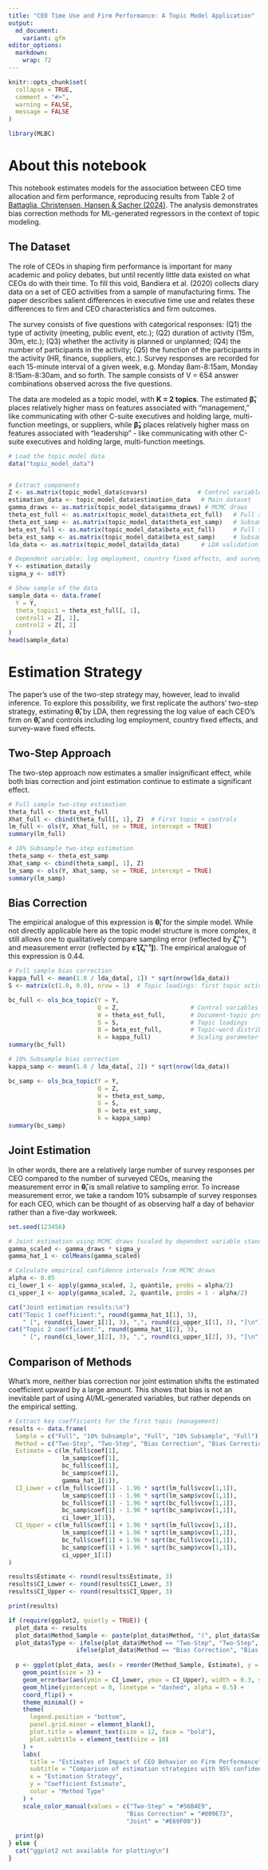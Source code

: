```yaml
---
title: "CEO Time Use and Firm Performance: A Topic Model Application"
output: 
  md_document:
    variant: gfm
editor_options: 
  markdown: 
    wrap: 72
---
```


```r
knitr::opts_chunk$set(
  collapse = TRUE,
  comment = "#>",
  warning = FALSE,
  message = FALSE
)
```

```r
library(MLBC)
```

# About this notebook

This notebook estimates models for the association between CEO time allocation and firm performance, reproducing results from Table 2 of [Battaglia, Christensen, Hansen & Sacher (2024)](https://arxiv.org/abs/2402.15585). The analysis demonstrates bias correction methods for ML-generated regressors in the context of topic modeling.

## The Dataset

The role of CEOs in shaping firm performance is important for many academic and policy debates, but until recently little data existed on what CEOs do with their time. To fill this void, Bandiera et al. (2020) collects diary data on a set of CEO activities from a sample of manufacturing firms. The paper describes salient differences in executive time use and relates these differences to firm and CEO characteristics and firm outcomes.

The survey consists of five questions with categorical responses: (Q1) the type of activity (meeting, public event, etc.); (Q2) duration of activity (15m, 30m, etc.); (Q3) whether the activity is planned or unplanned; (Q4) the number of participants in the activity; (Q5) the function of the participants in the activity (HR, finance, suppliers, etc.). Survey responses are recorded for each 15-minute interval of a given week, e.g. Monday 8am-8:15am, Monday 8:15am-8:30am, and so forth. The sample consists of V = 654 answer combinations observed across the five questions.

The data are modeled as a topic model, with **K = 2 topics**. The estimated **β̂₁** places relatively higher mass on features associated with "management," like communicating with other C-suite executives and holding large, multi-function meetings, or suppliers, while **β̂₂** places relatively higher mass on features associated with "leadership" - like communicating with other C-suite executives and holding large, multi-function meetings.

```r
# Load the topic model data
data("topic_model_data")


# Extract components
Z <- as.matrix(topic_model_data$covars)              # Control variables
estimation_data <- topic_model_data$estimation_data   # Main dataset  
gamma_draws <- as.matrix(topic_model_data$gamma_draws) # MCMC draws
theta_est_full <- as.matrix(topic_model_data$theta_est_full)   # Full sample topic estimates
theta_est_samp <- as.matrix(topic_model_data$theta_est_samp)   # Subsample topic estimates
beta_est_full <- as.matrix(topic_model_data$beta_est_full)     # Full sample topic-word distributions
beta_est_samp <- as.matrix(topic_model_data$beta_est_samp)     # Subsample topic-word distributions
lda_data <- as.matrix(topic_model_data$lda_data)      # LDA validation data

# Dependent variable: log employment, country fixed effects, and survey-wave fixed effects
Y <- estimation_data$ly
sigma_y <- sd(Y)

# Show sample of the data
sample_data <- data.frame(
  Y = Y,
  theta_topic1 = theta_est_full[, 1], 
  control1 = Z[, 1], 
  control2 = Z[, 2]
)
head(sample_data)
```

# Estimation Strategy

The paper's use of the two-step strategy may, however, lead to invalid inference. To explore this possibility, we first replicate the authors' two-step strategy, estimating **θ̂ᵢ** by LDA, then regressing the log value of each CEO's firm on **θ̂ᵢ** and controls including log employment, country fixed effects, and survey-wave fixed effects.

## Two-Step Approach

The two-step approach now estimates a smaller insignificant effect, while both bias correction and joint estimation continue to estimate a significant effect.

```r
# Full sample two-step estimation
theta_full <- theta_est_full
Xhat_full <- cbind(theta_full[, 1], Z)  # First topic + controls
lm_full <- ols(Y, Xhat_full, se = TRUE, intercept = TRUE)
summary(lm_full)
```

```r
# 10% Subsample two-step estimation  
theta_samp <- theta_est_samp
Xhat_samp <- cbind(theta_samp[, 1], Z)
lm_samp <- ols(Y, Xhat_samp, se = TRUE, intercept = TRUE)
summary(lm_samp)
```

## Bias Correction

The empirical analogue of this expression is **θ̂ᵢ** for the simple model. While not directly applicable here as the topic model structure is more complex, it still allows one to qualitatively compare sampling error (reflected by **ζ̂ⱼ⁻¹**) and measurement error (reflected by **ε̂ [ζ̂ⱼ⁻¹]**). The empirical analogue of this expression is 0.44.

```r
# Full sample bias correction
kappa_full <- mean(1.0 / lda_data[, 1]) * sqrt(nrow(lda_data))
S <- matrix(c(1.0, 0.0), nrow = 1)  # Topic loadings: first topic active

bc_full <- ols_bca_topic(Y = Y,
                         Q = Z,                    # Control variables  
                         W = theta_est_full,       # Document-topic proportions
                         S = S,                    # Topic loadings
                         B = beta_est_full,        # Topic-word distributions
                         k = kappa_full)           # Scaling parameter
summary(bc_full)
```

```r
# 10% Subsample bias correction
kappa_samp <- mean(1.0 / lda_data[, 2]) * sqrt(nrow(lda_data))

bc_samp <- ols_bca_topic(Y = Y,
                         Q = Z,
                         W = theta_est_samp,
                         S = S, 
                         B = beta_est_samp,
                         k = kappa_samp)
summary(bc_samp)
```

## Joint Estimation

In other words, there are a relatively large number of survey responses per CEO compared to the number of surveyed CEOs, meaning the measurement error in **θ̂ᵢ** is small relative to sampling error. To increase measurement error, we take a random 10% subsample of survey responses for each CEO, which can be thought of as observing half a day of behavior rather than a five-day workweek.

```r
set.seed(123456)

# Joint estimation using MCMC draws (scaled by dependent variable standard deviation)
gamma_scaled <- gamma_draws * sigma_y
gamma_hat_1 <- colMeans(gamma_scaled)

# Calculate empirical confidence intervals from MCMC draws
alpha <- 0.05
ci_lower_1 <- apply(gamma_scaled, 2, quantile, probs = alpha/2)
ci_upper_1 <- apply(gamma_scaled, 2, quantile, probs = 1 - alpha/2)

cat("Joint estimation results:\n")
cat("Topic 1 coefficient:", round(gamma_hat_1[1], 3), 
    " [", round(ci_lower_1[1], 3), ",", round(ci_upper_1[1], 3), "]\n")
cat("Topic 2 coefficient:", round(gamma_hat_1[2], 3),
    " [", round(ci_lower_1[2], 3), ",", round(ci_upper_1[2], 3), "]\n")
```

## Comparison of Methods

What's more, neither bias correction nor joint estimation shifts the estimated coefficient upward by a large amount. This shows that bias is not an inevitable part of using AI/ML-generated variables, but rather depends on the empirical setting.

```r
# Extract key coefficients for the first topic (management)
results <- data.frame(
  Sample = c("Full", "10% Subsample", "Full", "10% Subsample", "Full"),
  Method = c("Two-Step", "Two-Step", "Bias Correction", "Bias Correction", "Joint"),
  Estimate = c(lm_full$coef[1],
               lm_samp$coef[1], 
               bc_full$coef[1],
               bc_samp$coef[1],
               gamma_hat_1[1]),
  CI_Lower = c(lm_full$coef[1] - 1.96 * sqrt(lm_full$vcov[1,1]),
               lm_samp$coef[1] - 1.96 * sqrt(lm_samp$vcov[1,1]),
               bc_full$coef[1] - 1.96 * sqrt(bc_full$vcov[1,1]),
               bc_samp$coef[1] - 1.96 * sqrt(bc_samp$vcov[1,1]),
               ci_lower_1[1]),
  CI_Upper = c(lm_full$coef[1] + 1.96 * sqrt(lm_full$vcov[1,1]),
               lm_samp$coef[1] + 1.96 * sqrt(lm_samp$vcov[1,1]),
               bc_full$coef[1] + 1.96 * sqrt(bc_full$vcov[1,1]),
               bc_samp$coef[1] + 1.96 * sqrt(bc_samp$vcov[1,1]),
               ci_upper_1[1])
)

results$Estimate <- round(results$Estimate, 3)
results$CI_Lower <- round(results$CI_Lower, 3)
results$CI_Upper <- round(results$CI_Upper, 3)

print(results)
```

```r
if (require(ggplot2, quietly = TRUE)) {
  plot_data <- results
  plot_data$Method_Sample <- paste(plot_data$Method, "(", plot_data$Sample, ")")
  plot_data$Type <- ifelse(plot_data$Method == "Two-Step", "Two-Step",
                   ifelse(plot_data$Method == "Bias Correction", "Bias Correction", "Joint"))
  
  p <- ggplot(plot_data, aes(x = reorder(Method_Sample, Estimate), y = Estimate, color = Type)) +
    geom_point(size = 3) +
    geom_errorbar(aes(ymin = CI_Lower, ymax = CI_Upper), width = 0.3, size = 1) +
    geom_hline(yintercept = 0, linetype = "dashed", alpha = 0.5) +
    coord_flip() +
    theme_minimal() +
    theme(
      legend.position = "bottom",
      panel.grid.minor = element_blank(),
      plot.title = element_text(size = 12, face = "bold"),
      plot.subtitle = element_text(size = 10)
    ) +
    labs(
      title = "Estimates of Impact of CEO Behavior on Firm Performance",
      subtitle = "Comparison of estimation strategies with 95% confidence intervals",
      x = "Estimation Strategy",
      y = "Coefficient Estimate",
      color = "Method Type"
    ) +
    scale_color_manual(values = c("Two-Step" = "#56B4E9", 
                                 "Bias Correction" = "#009E73",
                                 "Joint" = "#E69F00"))
  
  print(p)
} else {
  cat("ggplot2 not available for plotting\n")
}
```



